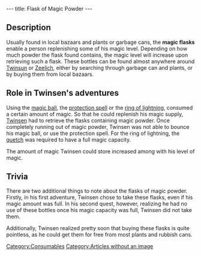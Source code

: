 ---
title: Flask of Magic Powder
---

{{Quote|
Quote=10 flasks of magic powder will cost you 30 Kashes.|
Character=A selling machine}}

==Description==
Usually found in local bazaars and plants or garbage cans, the '''magic flasks''' enable a person replenishing some of his magic level. Depending on how much powder the flask found contains, the magic level will increase upon retrieving such a flask. These bottles can be found almost anywhere around [[Twinsun]] or [[Zeelich]], either by searching through garbage can and plants, or by buying them from local bazaars.

==Role in Twinsen's adventures==
Using the [[magic ball]], the [[protection spell]] or the [[ring of lightning]], consumed a certain amount of magic. So that he could replenish his magic supply, [[Twinsen]] had to retrieve the flasks containing magic powder. Once completely running out of magic powder, Twinsen was not able to bounce his magic ball, or use the protection spell. For the ring of lightning, the [[quetch]] was required to have a full magic capacity.

The amount of magic Twinsen could store increased among with his level of magic.

==Trivia==
There are two additional things to note about the flasks of magic powder. Firstly, in his first adventure, Twinsen chose to take these flasks, even if his magic amount was full. In his second quest, however, realizing he had no use of these bottles once his magic capacity was full, Twinsen did not take them.

Additionally, Twinsen realized pretty soon that buying these flasks is quite pointless, as he could get them for free from most plants and rubbish cans.

[[Category:Consumables]]
[[Category:Articles without an image]]